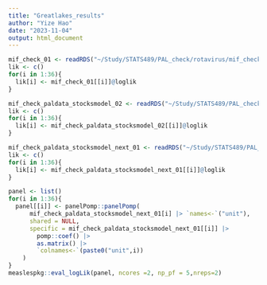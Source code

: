 ```yaml
---
title: "Greatlakes_results"
author: "Yize Hao"
date: "2023-11-04"
output: html_document
---
```


```r
mif_check_01 <- readRDS("~/Study/STATS489/PAL_check/rotavirus/mif_check_01.rds")
lik <- c()
for(i in 1:36){
  lik[i] <- mif_check_01[[i]]@loglik
}
```

```r
mif_check_paldata_stocksmodel_02 <- readRDS("~/Study/STATS489/PAL_check/rotavirus/mif_check_paldata_stocksmodel_02.rds")
lik <- c()
for(i in 1:36){
  lik[i] <- mif_check_paldata_stocksmodel_02[[i]]@loglik
}

```

```r
mif_check_paldata_stocksmodel_next_01 <- readRDS("~/Study/STATS489/PAL_check/rotavirus/mif_check_paldata_stocksmodel_next_01.rds")
lik <- c()
for(i in 1:36){
  lik[i] <- mif_check_paldata_stocksmodel_next_01[[i]]@loglik
}

panel <- list()
for(i in 1:36){
  panel[[i]] <- panelPomp::panelPomp(
      mif_check_paldata_stocksmodel_next_01[i] |> `names<-`("unit"),
      shared = NULL,
      specific = mif_check_paldata_stocksmodel_next_01[[i]] |> 
        pomp::coef() |> 
        as.matrix() |>
        `colnames<-`(paste0("unit",i))
    )
}
measlespkg::eval_logLik(panel, ncores =2, np_pf = 5,nreps=2)
```

